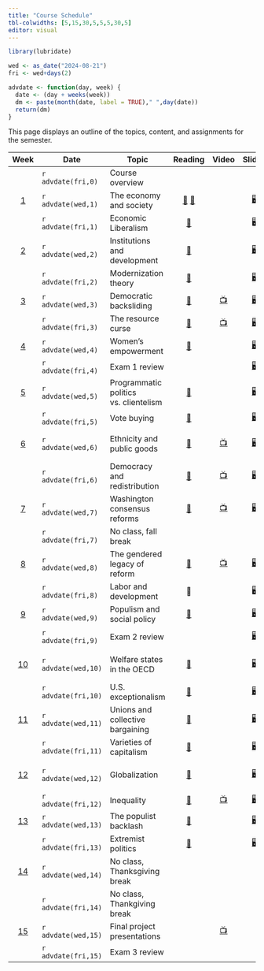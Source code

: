 ```yaml
---
title: "Course Schedule"
tbl-colwidths: [5,15,30,5,5,5,30,5]
editor: visual
---
```


```r
library(lubridate)

wed <- as_date("2024-08-21")
fri <- wed+days(2)

advdate <- function(day, week) {
  date <- (day + weeks(week))
  dm <- paste(month(date, label = TRUE)," ",day(date))
  return(dm)  
} 
```

This page displays an outline of the topics, content, and assignments
for the semester.

::: column-screen-inset-right
|           Week            | Date                | Topic                                 |                                                                                                                             Reading                                                                                                                             |                                    Video                                    |                         Slides                         | Skill                            |                             Assignment                             |
|:-------:|---------|---------|:-------:|:-------:|:-------:|---------|:-------:|
|                           | `r advdate(fri,0)`  | Course overview                       |                                                                                                                                                                                                                                                                 |                                                                             |                                                        |                                  |                                                                    |
|  [1](/weeks/week-1.html)  | `r advdate(wed,1)`  | The economy and society               | [📖](https://www.dropbox.com/scl/fi/eap96p9bori7akhe09shf/GT-Chap-4.pdf?rlkey=rfw3qbru9uatvkkfz0k5o3ikk&dl=0 "Polanyi, Ch. 4") [📖](https://www.dropbox.com/scl/fi/jehtn92sojb2veb5no7kg/GT-Chap-11.pdf?rlkey=6w6s42tsbn6xvkn14snves8nc&dl=0 "Polanyi, Ch. 11") |                                                                             |    [🖥️](/slides/lecture-1.html "Lecture 1 slides")     | MS 365 GWU                       |                                                                    |
|                           | `r advdate(fri,1)`  | Economic Liberalism                   |                                                                [📖](https://www.dropbox.com/scl/fi/clmp5iczsgunz83n2foaz/GT-Chap-12.pdf?rlkey=lguwm9l7avhbi4e0m7r58nijs&dl=0 "Polanyi, Ch. 12")                                                                 |                                                                             |                           🖥️                           | Explore Tableau                  |                                                                    |
|  [2](/weeks/week-2.html)  | `r advdate(wed,2)`  | Institutions and development          |                                                                           [📖](https://link-springer-com.proxygw.wrlc.org/article/10.1007/s11127-019-00645-z "Acemoglu and Robinson")                                                                           |                                                                             |  [🖥️](/slides/lecture-2.1.html "Lecture 2.1 slides")   | Install Excel                    |                                                                    |
|                           | `r advdate(fri,2)`  | Modernization theory                  |                                                [📖](https://blackboard.gwu.edu/webapps/blackboard/execute/content/file?cmd=view&mode=designer&content_id=_12817118_1&course_id=_380501_1 "Cheibub and Vreeland")                                                |                                                                             |  [🖥️](/slides/lecture-2.2.html "Lecture 2.2 slides")   | Analyzing data                   |                                                                    |
|  [3](/weeks/week-3.html)  | `r advdate(wed,3)`  | Democratic backsliding                |                                                                                              [📖](https://doi.org/10.1017/S1537592718003377 "Kaufman and Haggard")                                                                                              | [📺](https://www.youtube.com/watch?v=jSl9rydcd7k "Data Assignment 1 Video") |  [🖥️](/slides/lecture-3.1.html "Lecture 3.1 slides")   | Importing data                   |                                                                    |
|                           | `r advdate(fri,3)`  | The resource curse                    |                                                                                            [📖](https://www-jstor-org.proxygw.wrlc.org/stable/j.ctt7s3wz.10 "Ross")                                                                                             |              [📺](https://www.youtube.com/watch?v=y7ESq_O3Odw)              |  [🖥️](/slides/lecture-3.2.html "Lecture 3.2 slides")   | Organizing data                  |   [🧮](/assignments/data-assignment-1.html "Data assignment 1")    |
|  [4](/weeks/week-4.html)  | `r advdate(wed,4)`  | Women's empowerment                   |                                                                            [📖](https://www.econstor.eu/bitstream/10419/216551/1/cesifo1_wp8155.pdf "Hassami and Lopes da Fonseca")                                                                             |                                                                             |  [🖥️](/slides/lecture-4.1.html "Lecture 4.1 slides")   | Bar charts                       |                                                                    |
|                           | `r advdate(fri,4)`  | Exam 1 review                         |                                                                                                                                                                                                                                                                 |                                                                             |  [🖥️](/slides/lecture-4.2.html "Lecture 4.2 slides")   | Line charts                      |                                 📘                                 |
|  [5](/weeks/week-5.html)  | `r advdate(wed,5)`  | Programmatic politics vs. clientelism |                                                   [📖](https://blackboard.gwu.edu/webapps/blackboard/execute/content/file?cmd=view&mode=designer&content_id=_12817119_1&course_id=_380501_1 "Stokes et. al.")                                                   |                                                                             | [🖥️](/slides/lecture-5.1.html "Distributive politics") | Scatter plots                    |                                                                    |
|                           | `r advdate(fri,5)`  | Vote buying                           |                                                                                       [📖](https://ebookcentral.proquest.com/lib/gwu/reader.action?docID=5732981&ppg=112)                                                                                       |                                                                             |  [🖥️](/slides/lecture-5.2.html "Lecture 5.2 slides")   | Maps                             |                                                                    |
|  [6](/weeks/week-6.html)  | `r advdate(wed,6)`  | Ethnicity and public goods            |                                                                                                       [📖](http://www.jstor.org/stable/25054263 "Miguel")                                                                                                       |  [📺](https://www.youtube.com/watch?v=G9vKgrtDZ-w&t=72s "Bar chart video")  |  [🖥️](/slides/lecture-6.1.html "Lecture 6.1 slides")   | Creating bar charts in Excel     |                                                                    |
|                           | `r advdate(fri,6)`  | Democracy and redistribution          |                                                                                  [📖](https://doi-org.proxygw.wrlc.org/10.1017/S1537592717002122 "Holland and Ross Schneider")                                                                                  | [📺](https://www.youtube.com/watch?v=YOpwcihO-iY&t=39s "Line chart video")  |  [🖥️](/slides/lecture-6.2.html "Lecture 6.2 slides")   | Creating line charts in Excel    |                                                                    |
|  [7](/weeks/week-7.html)  | `r advdate(wed,7)`  | Washington consensus reforms          |                                                                         [📖](https://www.brookings.edu/wp-content/uploads/2021/02/Washington-Consensus-Reforms.pdf "Archibong et. al.")                                                                         |   [📺](https://www.youtube.com/watch?v=NDszBjbvSFA "Scatter plot video")    |  [🖥️](/slides/lecture-7.1.html "Lecture 7.1 slides")   | Creating scatter plots in Excel  |                                                                    |
|                           | `r advdate(fri,7)`  | No class, fall break                  |                                                                                                                                                                                                                                                                 |                                                                             |                                                        | 🍁🍂🎃                           |                                                                    |
|  [8](/weeks/week-8.html)  | `r advdate(wed,8)`  | The gendered legacy of reform         |                                                                      [📖](https://eresgw-wrlc-org.proxygw.wrlc.org/x/docs/gelm/teitelbaum_emmanuel/LourdesChapter3.pdf "Beneria et. al.")                                                                       |      [📺](https://www.youtube.com/watch?v=ixjWeXbYVl0 "Mapping video")      |  [🖥️](/slides/lecture-7.2.html "Lecture 7.2 slides")   | Creating Maps in Excel           |                                                                    |
|                           | `r advdate(fri,8)`  | Labor and development                 |                                                                                                                               📖                                                                                                                                |                                                                             |                           🖥️                           |                                  |   [🧮](/assignments/data-assignment-2.html "Data assignment 2")    |
|  [9](/weeks/week-9.html)  | `r advdate(wed,9)`  | Populism and social policy            |                                                                                   [📖](https://onlinelibrary-wiley-com.proxygw.wrlc.org/doi/full/10.1111/dech.12578 "Putzel")                                                                                   |                                                                             |  [🖥️](/slides/lecture-8.1.html "Lecture 8.1 slides")   | Writing with Zotero              |                                                                    |
|                           | `r advdate(fri,9)`  | Exam 2 review                         |                                                                                                                                                                                                                                                                 |                                                                             |  [🖥️](/slides/lecture-8.2.html "Lecture 8.2 slides")   | Install Tableau                  |                                 📘                                 |
| [10](/weeks/week-10.html) | `r advdate(wed,10)` | Welfare states in the OECD            |                                                  [📖](https://blackboard.gwu.edu/webapps/blackboard/execute/content/file?cmd=view&mode=designer&content_id=_12817120_1&course_id=_380501_1 "Epsing-Andersen")                                                   |                                                                             | [🖥️](/slides/lecture-10.1.html "Lecture 10.1 slides")  | Wrangling data in Power Query    |                                                                    |
|                           | `r advdate(fri,10)` | U.S. exceptionalism                   |                                                                               [📖](https://www.brookings.edu/wp-content/uploads/2001/06/2001b_bpea_alesina.pdf "Alesina et. al.")                                                                               |                                                                             | [🖥️](/slides/lecture-10.2.html "Lecture 10.2 slides")  |                                  |   [✍️](/project/project-assignment-1.qmd "Project Assignment 1")   |
| [11](/weeks/week-11.html) | `r advdate(wed,11)` | Unions and collective bargaining      |                                                                      [📖](https://journals-sagepub-com.proxygw.wrlc.org/doi/full/10.1177/0143831X18780327 "Gumbrell-McCormick and Hyman")                                                                       |                                                                             | [🖥️](/slides/lecture-11.1.html "Lecture 11.1 slides")  | Create visualizations in Tableau |                                                                    |
|                           | `r advdate(fri,11)` | Varieties of capitalism               |                                                                                          [📖](https://academic.oup.com/book/301/chapter/134893294 "Hall and Soskice")                                                                                           |                                                                             | [🖥️](/slides/lecture-11.2.html "Lecture 11.2 slides")  |                                  |                                                                    |
| [12](/weeks/week-12.html) | `r advdate(wed,12)` | Globalization                         |                                                                              [📖](https://www.annualreviews.org/doi/full/10.1146/annurev-economics-080315-015041 "Autor et. al.")                                                                               |                                                                             | [🖥️](/slides/lecture-12.1.html "Lecture 12.1 slides")  | Create a Tableau dashboard       |                                                                    |
|                           | `r advdate(fri,12)` | Inequality                            |                                                                                  [📖](https://www.amazon.com/gp/product/B07P92PDLF/ref=dbs_a_def_rwt_bibl_vppi_i2 "Stiglitz")                                                                                   | [📺](https://www.youtube.com/watch?v=yqAYuAf6zEc&t=175s "Wrangling Video")  | [🖥️](/slides/lecture-12.2.html "Lecture 12.2 slides")  |                                  |  [✍️](/project/project-assignment-2.html "Project Assignment 2")   |
| [13](/weeks/week-13.html) | `r advdate(wed,13)` | The populist backlash                 |                                                                                            [📖](https://www-jstor-org.proxygw.wrlc.org/stable/j.ctv2dzzqsn "Judis")                                                                                             |                                                                             | [🖥️](/slides/lecture-13.1.html "Lecture 13.1 slides")  |                                  |                                                                    |
|                           | `r advdate(fri,13)` | Extremist politics                    |                                                                                            [📖](https://www-jstor-org.proxygw.wrlc.org/stable/j.ctv2dzzqsn "Judis")                                                                                             |                                                                             | [🖥️](/slides/lecture-13.2.html "Lecture 13.2 slides")  |                                  |                                                                    |
| [14](/weeks/week-14.html) | `r advdate(wed,14)` | No class, Thanksgiving break          |                                                                                                                                                                                                                                                                 |                                                                             |                                                        | 🦃🥧🍴                           |                                                                    |
|                           | `r advdate(fri,14)` | No class, Thankgiving break           |                                                                                                                                                                                                                                                                 |                                                                             |                                                        |                                  |                                                                    |
| [15](/weeks/week-15.html) | `r advdate(wed,15)` | Final project presentations           |                                                                                                                                                                                                                                                                 |           [📺](https://youtu.be/BQwm3Z39Ne8 "Tableau dashboard")            |                                                        |                                  |                                                                    |
|                           | `r advdate(fri,15)` | Exam 3 review                         |                                                                                                                                                                                                                                                                 |                                                                             |                                                        |                                  | 📘 [✍️](/project/project-assignment-3.html "Project Assignment 3") |
:::
